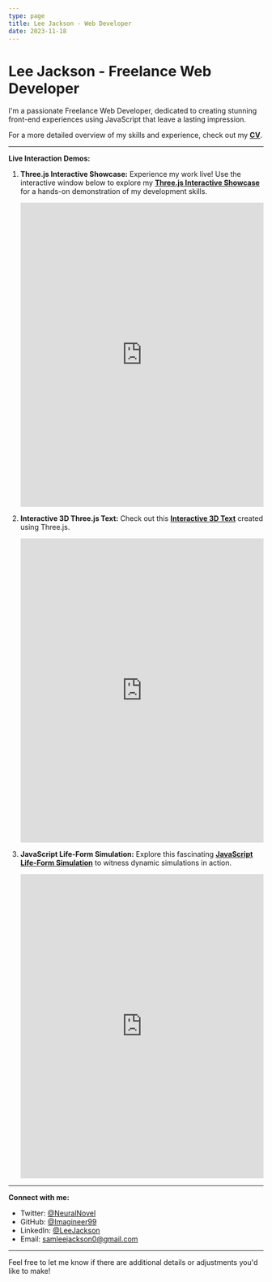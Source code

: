 ```yaml
---
type: page
title: Lee Jackson - Web Developer
date: 2023-11-18
---
```


# Lee Jackson - Freelance Web Developer

I'm a passionate Freelance Web Developer, dedicated to creating stunning front-end experiences using JavaScript that leave a lasting impression.

For a more detailed overview of my skills and experience, check out my [**CV**](https://vercel.com/new/clone?demo-title=Portfolio+Starter+Kit&demo-description=Easily+create+a+portfolio+with+Next.js+and+Markdown.&demo-url=https%3A%2F%2Fdemo.vercel.blog%2F&demo-image=%2F%2Fimages.ctfassets.net%2Fe5382hct74si%2F2aC4eHLrOKmT4fnLfoNGK2%2F14b1e6bbe598ec023ffe85001d31e634%2FCleanShot_2022-04-11_at_23.12.01.png&project-name=Portfolio+Starter+Kit&repository-name=portfolio-starter-kit&repository-url=https%3A%2F%2Fgithub.com%2Fvercel%2Fnextjs-portfolio-starter&from=templates&skippable-integrations=1&teamCreateStatus=hidden).

---

**Live Interaction Demos:**

1. **Three.js Interactive Showcase:**
   Experience my work live! Use the interactive window below to explore my [**Three.js Interactive Showcase**](https://NeuralNovel.com) for a hands-on demonstration of my development skills.

   <iframe src="https://NeuralNovel.com" width="100%" height="600px" frameBorder="0"></iframe>

2. **Interactive 3D Three.js Text:**
   Check out this [**Interactive 3D Text**](https://ls3wfs.csb.app/) created using Three.js.

   <iframe src="https://ls3wfs.csb.app/" width="100%" height="600px" frameBorder="0"></iframe>

3. **JavaScript Life-Form Simulation:**
   Explore this fascinating [**JavaScript Life-Form Simulation**](https://xlwnvd.csb.app/) to witness dynamic simulations in action.

   <iframe src="https://xlwnvd.csb.app/" width="100%" height="600px" frameBorder="0"></iframe>

---

**Connect with me:**

- Twitter: [@NeuralNovel](https://twitter.com/NeuralNovel)
- GitHub: [@Imagineer99](https://github.com/Imagineer99)
- LinkedIn: [@LeeJackson](https://linkedin.com/in/LeeJackson)
- Email: [samleejackson0@gmail.com](mailto:samleejackson0@gmail.com)

---

Feel free to let me know if there are additional details or adjustments you'd like to make!
